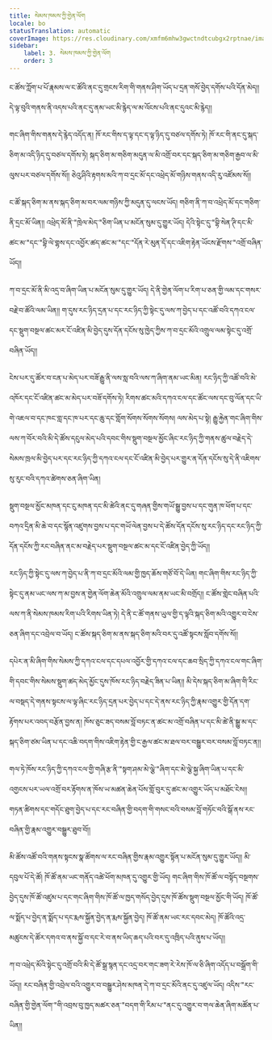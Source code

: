 ```yaml
---
title: སེམས་ཁམས་ཀྱི་གྱེན་ལོག
locale: bo
statusTranslation: automatic
coverImage: https://res.cloudinary.com/xmfm6mhw3gwctndtcubgx2rptnae/image/upload/v1740468922/small_cover_tratado_de_psicologia_revolucionaria_a4c0dca4e0.webp
sidebar:
    label: 3. སེམས་ཁམས་ཀྱི་གྱེན་ལོག
    order: 3
---
```

ང་ཚོས་ཀློག་པ་པོ་རྣམས་ལ་ང་ཚོའི་ནང་དུ་གྲངས་རིག་གི་གནས་ཤིག་ཡོད་པ་དྲན་གསོ་བྱེད་དགོས་པའི་དོན་མེད།། དེ་ལྟ་བུའི་གནས་ནི་འདས་པའི་ནང་དུ་ནམ་ཡང་མི་རྙེད་ལ་མ་འོངས་པའི་ནང་དུའང་མི་རྙེད།།

གང་ཞིག་གིས་གནས་དེ་རྙེད་འདོད་ན། ཁོ་རང་གིས་ད་ལྟ་དང་ད་ལྟ་ཉིད་དུ་བཙལ་དགོས་ཏེ། ཁོ་རང་གི་ནང་དུ་སྐད་ཅིག་མ་འདི་ཉིད་དུ་བཙལ་དགོས་ཏེ། སྐད་ཅིག་མ་གཅིག་མདུན་ལ་མི་འགྲོ་བར་དང་སྐད་ཅིག་མ་གཅིག་རྒྱབ་ལ་མི་ལུས་པར་བཙལ་དགོས་སོ།། ཅེའུ་ཤིའི་རྟགས་མའི་ཀ་བ་དྲང་མོ་དང་འཕྲེད་མོ་གཉིས་གནས་འདི་རུ་འཛོམས་སོ།།

ང་ཚོ་སྐད་ཅིག་མ་ནས་སྐད་ཅིག་མ་བར་ལམ་གཉིས་ཀྱི་མདུན་དུ་ལངས་ཡོད། གཅིག་ནི་ཀ་བ་འཕྲེད་མོ་དང་གཅིག་ནི་དྲང་མོ་ཡིན།། འཕྲེད་མོ་ནི་"ཁྲེལ་མེད་"ཅིག་ཡིན་པ་མངོན་སུམ་དུ་གྱུར་ཡོད། དེའི་སྟེང་དུ་"བྷི་སེན་ཊི་དང་མི་ཚང་མ་"དང་"བྷི་ལེ་གྷས་དང་འབྱོར་ཚད་ཚང་མ་"དང་"དོན་རེ་མུན་དོ་དང་འཇིག་རྟེན་ཡོངས་རྫོགས་"འགྲོ་བཞིན་ཡོད།།

ཀ་བ་དྲང་མོ་ནི་མི་འདྲ་བ་ཞིག་ཡིན་པ་མངོན་སུམ་དུ་གྱུར་ཡོད། དེ་ནི་གྱེན་ལོག་པ་རིག་པ་ཅན་གྱི་ལམ་དང་གསར་བརྗེ་བ་ཚོའི་ལམ་ཡིན།། ག་དུས་རང་ཉིད་དྲན་པ་དང་རང་ཉིད་ཀྱི་སྟེང་དུ་ལས་ཀ་བྱེད་པ་དང་འཚོ་བའི་དཀའ་ངལ་དང་སྡུག་བསྔལ་ཚང་མར་ངོ་འཛིན་མི་བྱེད་དུས་དོན་དངོས་སུ་ཁྱེད་ཀྱིས་ཀ་བ་དྲང་མོའི་འགྲུལ་ལམ་སྟེང་དུ་འགྲོ་བཞིན་ཡོད།།

ངེས་པར་དུ་ཚོར་བ་ངན་པ་མེད་པར་བཟོ་རྒྱུ་ནི་ལས་སླ་བའི་ལས་ཀ་ཞིག་ནམ་ཡང་མིན། རང་ཉིད་ཀྱི་འཚོ་བའི་མེ་འཁོར་དང་ངོ་འཛིན་ཚང་མ་མེད་པར་བཟོ་དགོས་ཏེ། རིགས་ཚང་མའི་དཀའ་ངལ་དང་ཚོང་ལས་དང་བུ་ལོན་དང་ཡི་གེ་འཇལ་བ་དང་ཁང་གླ་དང་ཁ་པར་དང་ཆུ་དང་གློག་སོགས་སོགས་སོགས། ལས་མེད་པ་སྟེ། རྒྱུ་རྐྱེན་གང་ཞིག་གིས་ལས་ཀ་བོར་བའི་མི་དེ་ཚོས་དངུལ་མེད་པའི་དབང་གིས་སྡུག་བསྔལ་མྱོང་ཞིང་རང་ཉིད་ཀྱི་གནས་ཚུལ་བརྗེད་དེ་སེམས་ཁྲལ་མི་བྱེད་པར་དང་རང་ཉིད་ཀྱི་དཀའ་ངལ་དང་ངོ་འཛིན་མི་བྱེད་པར་གྱུར་ན་དོན་དངོས་སུ་དེ་ནི་འཇིགས་སུ་རུང་བའི་དཀའ་ཚེགས་ཅན་ཞིག་ཡིན།

སྡུག་བསྔལ་མྱོང་མཁན་དང་ངུ་མཁན་དང་མི་ཚེའི་ནང་དུ་གཞན་གྱིས་གཡོ་སྒྱུ་བྱས་པ་དང་གུན་ཁ་ཕོག་པ་དང་བཀའ་དྲིན་མི་ཆེ་བ་དང་སྙོན་འཛུགས་བྱས་པ་དང་གཡོ་ལེན་བྱས་པ་དེ་ཚོས་དོན་དངོས་སུ་རང་ཉིད་དང་རང་ཉིད་ཀྱི་དོན་དངོས་ཀྱི་རང་བཞིན་ནང་མ་བརྗེད་པར་སྡུག་བསྔལ་ཚང་མ་དང་ངོ་འཛིན་བྱེད་ཀྱི་ཡོད།།

རང་ཉིད་ཀྱི་སྟེང་དུ་ལས་ཀ་བྱེད་པ་ནི་ཀ་བ་དྲང་མོའི་ལམ་གྱི་ཁྱད་ཆོས་གཙོ་བོ་དེ་ཡིན། གང་ཞིག་གིས་རང་ཉིད་ཀྱི་སྟེང་དུ་ནམ་ཡང་ལས་ཀ་མ་བྱས་ན་གྱེན་ལོག་ཆེན་མོའི་འགྲུལ་ལམ་ནམ་ཡང་མི་བགྲོད།། ང་ཚོས་གླེང་བཞིན་པའི་ལས་ཀ་ནི་སེམས་ཁམས་རིག་པའི་རིགས་ཡིན་ཏེ། དེ་ནི་ང་ཚོ་གནས་ཡུལ་གྱི་ད་ལྟའི་སྐད་ཅིག་མའི་འགྱུར་བ་ངེས་ཅན་ཞིག་དང་འབྲེལ་བ་ཡོད། ང་ཚོས་སྐད་ཅིག་མ་ནས་སྐད་ཅིག་མའི་བར་དུ་འཚོ་སྟངས་སློབ་དགོས་སོ།།

དཔེར་ན་མི་ཞིག་གིས་སེམས་ཀྱི་དཀའ་ངལ་དང་དཔལ་འབྱོར་གྱི་དཀའ་ངལ་དང་ཆབ་སྲིད་ཀྱི་དཀའ་ངལ་གང་ཞིག་གི་དབང་གིས་སེམས་སྡུག་ཚད་མེད་མྱོང་དུས་ཁོས་རང་ཉིད་བརྗེད་ཟིན་པ་ཡིན།། མི་དེས་སྐད་ཅིག་མ་ཞིག་གི་རིང་ལ་བསྡད་དེ་གནས་སྟངས་ལ་ལྟ་ཞིང་རང་ཉིད་དྲན་པར་བྱེད་པ་དང་དེ་ནས་རང་ཉིད་ཀྱི་རྣམ་འགྱུར་གྱི་དོན་དག་རྟོགས་པར་འབད་བརྩོན་བྱས་ན། ཁོས་ཅུང་ཟད་བསམ་བློ་བཏང་ན་ཚང་མ་འགྲོ་བཞིན་པ་དང་མི་ཚེ་ནི་སྒྱུ་མ་དང་སྐད་ཅིག་ཙམ་ཡིན་པ་དང་འཆི་བདག་གིས་འཇིག་རྟེན་གྱི་ང་རྒྱལ་ཚང་མ་ཐལ་བར་བསྒྱུར་བར་བསམ་བློ་བཏང་ན།།

གལ་ཏེ་ཁོས་རང་ཉིད་ཀྱི་དཀའ་ངལ་གྱི་གཞི་རྩ་ནི་"སྟག་ཤམ་མེ་ལྕེ་"ཞིག་དང་མེ་ལྕེ་སྐྱ་ཞིག་ཡིན་པ་དང་མི་འགྱངས་པར་ཡལ་འགྲོ་བར་རྟོགས་ན་ཁོས་ཡ་མཚན་ཆེན་པོས་གློ་བུར་དུ་ཚང་མ་འགྱུར་ཡོད་པ་མཐོང་ངེས།། གཏན་ཚིགས་དང་གདོང་ཐུག་བྱེད་པ་དང་རང་བཞིན་གྱི་བདག་གི་གསང་བའི་བསམ་བློ་གཏོང་བའི་སྒོ་ནས་རང་བཞིན་གྱི་རྣམ་འགྱུར་བསྒྱུར་ཐུབ་བོ།།

མི་ཚོས་འཚོ་བའི་གནས་སྟངས་སྣ་ཚོགས་ལ་རང་བཞིན་གྱིས་རྣམ་འགྱུར་སྟོན་པ་མངོན་སུམ་དུ་གྱུར་ཡོད།། མི་དབུལ་པོ་དེ་ཚོ། ཁོ་ཚོ་ནམ་ཡང་གནོད་འཚེ་ཕོག་མཁན་དུ་འགྱུར་གྱི་ཡོད། གང་ཞིག་གིས་ཁོ་ཚོ་ལ་བསྟོད་བསྔགས་བྱེད་དུས་ཁོ་ཚོ་འཛུམ་པ་དང་གང་ཞིག་གིས་ཁོ་ཚོ་ལ་ཁྱད་གསོད་བྱེད་དུས་ཁོ་ཚོས་སྡུག་བསྔལ་མྱོང་གི་ཡོད། ཁོ་ཚོ་ལ་སྨོད་པ་བྱེད་ན་སྨོད་པ་དང་རྨས་སྐྱོན་བྱེད་ན་རྨས་སྐྱོན་བྱེད། ཁོ་ཚོ་ནམ་ཡང་རང་དབང་མེད། ཁོ་ཚོའི་འདྲ་མཚུངས་དེ་ཚོར་དགའ་བ་ནས་སྐྱོ་བ་དང་རེ་བ་ནས་ཡིད་ཆད་པའི་བར་དུ་འཁྲིད་པའི་ནུས་པ་ཡོད།།

ཀ་བ་འཕྲེད་མོའི་སྟེང་དུ་འགྲོ་བའི་མི་དེ་ཚོ་སྒྲ་སྙན་དང་འདྲ་བར་གང་ཟག་རེ་རེས་ཁོ་ལ་ཅི་ཞིག་འདོད་པ་བསྒྲོག་གི་ཡོད།། རང་བཞིན་གྱི་འབྲེལ་བའི་འགྱུར་བ་བསྒྱུར་ཤེས་མཁན་དེ་ཀ་བ་དྲང་མོའི་ནང་དུ་འཛུལ་ཡོད། འདིས་"རང་བཞིན་གྱི་གྱེན་ལོག་"གི་འབྲས་བུ་ཁྱད་མཚར་ཅན་"བདག་གི་རིམ་པ་"ནང་དུ་འགྱུར་བ་གལ་ཆེན་ཞིག་མཚོན་པ་ཡིན།།

